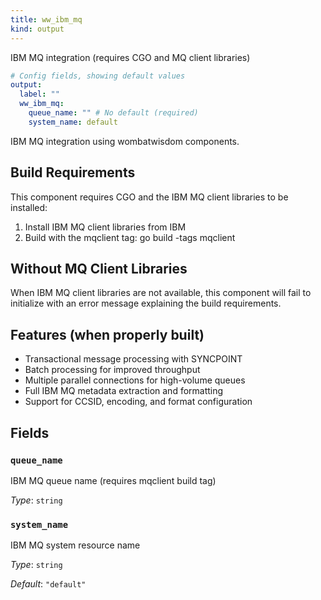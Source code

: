 ```yaml
---
title: ww_ibm_mq
kind: output
---
```


IBM MQ integration (requires CGO and MQ client libraries)

```yml
# Config fields, showing default values
output:
  label: ""
  ww_ibm_mq:
    queue_name: "" # No default (required)
    system_name: default
```

IBM MQ integration using wombatwisdom components.

## Build Requirements

This component requires CGO and the IBM MQ client libraries to be installed:

1. Install IBM MQ client libraries from IBM
2. Build with the mqclient tag: go build -tags mqclient

## Without MQ Client Libraries

When IBM MQ client libraries are not available, this component will fail to initialize
with an error message explaining the build requirements.

## Features (when properly built)

- Transactional message processing with SYNCPOINT
- Batch processing for improved throughput  
- Multiple parallel connections for high-volume queues
- Full IBM MQ metadata extraction and formatting
- Support for CCSID, encoding, and format configuration


## Fields

### `queue_name`

IBM MQ queue name (requires mqclient build tag)


*Type*: `string`


### `system_name`

IBM MQ system resource name


*Type*: `string`

*Default*: `"default"`


